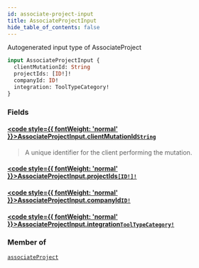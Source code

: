 ```yaml
---
id: associate-project-input
title: AssociateProjectInput
hide_table_of_contents: false
---
```








Autogenerated input type of AssociateProject

```graphql
input AssociateProjectInput {
  clientMutationId: String
  projectIds: [ID!]!
  companyId: ID!
  integration: ToolTypeCategory!
}
```


### Fields

#### [<code style={{ fontWeight: 'normal' }}>AssociateProjectInput.<b>clientMutationId</b></code>](#)<Bullet />[`String`](/api/graphql/documentation/scalars/string) <Badge class="secondary" text="scalar"/>
> A unique identifier for the client performing the mutation.
> 

#### [<code style={{ fontWeight: 'normal' }}>AssociateProjectInput.<b>projectIds</b></code>](#)<Bullet />[`[ID!]!`](/api/graphql/documentation/scalars/id) <Badge class="secondary" text="non-null"/> <Badge class="secondary" text="scalar"/>
> 
> 

#### [<code style={{ fontWeight: 'normal' }}>AssociateProjectInput.<b>companyId</b></code>](#)<Bullet />[`ID!`](/api/graphql/documentation/scalars/id) <Badge class="secondary" text="non-null"/> <Badge class="secondary" text="scalar"/>
> 
> 

#### [<code style={{ fontWeight: 'normal' }}>AssociateProjectInput.<b>integration</b></code>](#)<Bullet />[`ToolTypeCategory!`](/api/graphql/documentation/enums/tool-type-category) <Badge class="secondary" text="non-null"/> <Badge class="secondary" text="enum"/>
> 
> 



### Member of

[`associateProject`](/api/graphql/documentation/mutations/associate-project)  <Badge class="secondary" text="mutation"/>




